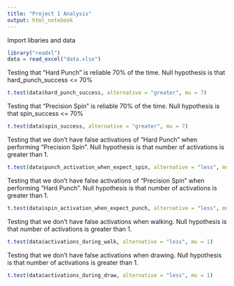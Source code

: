 ```yaml
---
title: "Project 1 Analysis"
output: html_notebook
---
```


Import libaries and data
```r
library("readxl")
data = read_excel("data.xlsx")
```

Testing that "Hard Punch" is reliable 70% of the time.
Null hypothesis is that hard_punch_success <= 70%
```r
t.test(data$hard_punch_success, alternative = "greater", mu = 7)
```

Testing that "Precision Spin" is reliable 70% of the time.
Null hypothesis is that spin_success <= 70%
```r
t.test(data$spin_success, alternative = "greater", mu = 7)
```

Testing that we don't have false activations of "Hard Punch" when performing "Precision Spin".
Null hypothesis is that number of activations is greater than 1.
```r
t.test(data$punch_activation_when_expect_spin, alternative = "less", mu = 1)
```


Testing that we don't have false activations of "Precision Spin" when performing "Hard Punch".
Null hypothesis is that number of activations is greater than 1.
```r
t.test(data$spin_activation_when_expect_punch, alternative = "less", mu = 1)
```

Testing that we don't have false activations when walking.
Null hypothesis is that number of activations is greater than 1.
```r
t.test(data$activations_during_walk, alternative = "less", mu = 1)
```

Testing that we don't have false activations when drawing.
Null hypothesis is that number of activations is greater than 1.
```r
t.test(data$activations_during_draw, alternative = "less", mu = 1)
```
